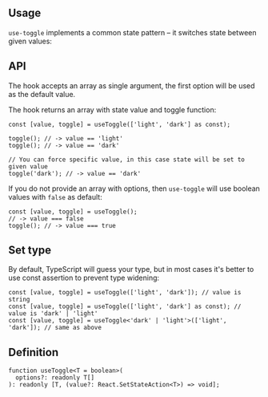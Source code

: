 

## Usage

`use-toggle` implements a common state pattern – it switches state between given values:

<Demo data={HooksDemos.useToggleDemo} />

## API

The hook accepts an array as single argument, the first option will be used as the default value.

The hook returns an array with state value and toggle function:

```tsx
const [value, toggle] = useToggle(['light', 'dark'] as const);

toggle(); // -> value == 'light'
toggle(); // -> value == 'dark'

// You can force specific value, in this case state will be set to given value
toggle('dark'); // -> value == 'dark'
```

If you do not provide an array with options, then `use-toggle` will use boolean values with `false` as default:

```tsx
const [value, toggle] = useToggle();
// -> value === false
toggle(); // -> value === true
```

## Set type

By default, TypeScript will guess your type, but in most cases it's better to use const assertion to prevent type widening:

```tsx
const [value, toggle] = useToggle(['light', 'dark']); // value is string
const [value, toggle] = useToggle(['light', 'dark'] as const); // value is 'dark' | 'light'
const [value, toggle] = useToggle<'dark' | 'light'>(['light', 'dark']); // same as above
```

## Definition

```tsx
function useToggle<T = boolean>(
  options?: readonly T[]
): readonly [T, (value?: React.SetStateAction<T>) => void];
```
